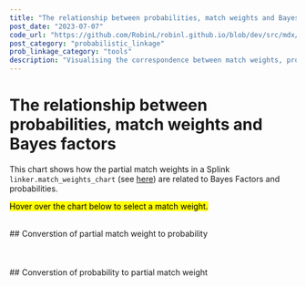 ```yaml
---
title: "The relationship between probabilities, match weights and Bayes factors"
post_date: "2023-07-07"
code_url: "https://github.com/RobinL/robinl.github.io/blob/dev/src/mdx/prob_bf_mw.mdx"
post_category: "probabilistic_linkage"
prob_linkage_category: "tools"
description: "Visualising the correspondence between match weights, probabilities, Bayes factors and their intuitive explanations"
---
```





# The relationship between probabilities, match weights and Bayes factors

This chart shows how the partial match weights in a Splink `linker.match_weights_chart` (see [here](https://moj-analytical-services.github.io/splink/charts/match_weights_chart.html)) are related to Bayes Factors and probabilities.

<mark> Hover over the chart below to select a match weight. </mark>
<br/>
<br/>

<WithObservableProvider notebook={notebook}>

  <ObservableCell cellName="viewof chart" />
    ## Converstion of partial match weight to probability
    <br/>
    <ObservableCell cellName="mw_1" />
    <br/>
    <ObservableCell cellName="bf_1" />
    <br/>
    <ObservableCell cellName="p_1" />
    <br/>
    ## Converstion of probability to partial match weight
    <br/>
    <ObservableCell cellName="p_2" />
    <br/>
    <ObservableCell cellName="bf_2" />
    <br/>
    <ObservableCell cellName="mw_2" />
    <br/>




</WithObservableProvider>